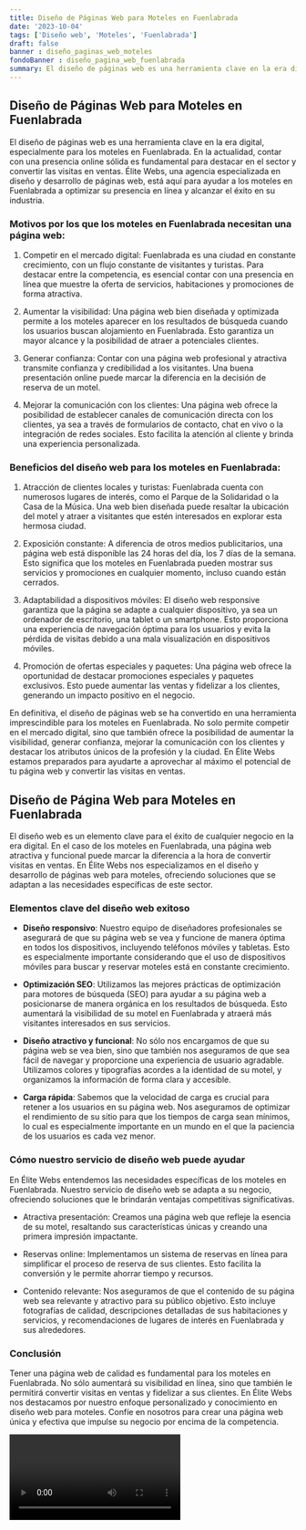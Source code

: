 ```yaml
---
title: Diseño de Páginas Web para Moteles en Fuenlabrada
date: '2023-10-04'
tags: ['Diseño web', 'Moteles', 'Fuenlabrada']
draft: false
banner : diseño_paginas_web_moteles
fondoBanner : diseño_pagina_web_fuenlabrada
summary: El diseño de páginas web es una herramienta clave en la era digital, especialmente para los moteles en Fuenlabrada. En la actualidad, contar con una presencia online sólida es fundamental para destacar en el sector y convertir las visitas en ventas. Élite Webs, una agencia especializada en diseño y desarrollo de páginas web, está aquí para ayudar a los moteles en Fuenlabrada a optimizar su presencia en línea y alcanzar el éxito en su industria.
---
```


## Diseño de Páginas Web para Moteles en Fuenlabrada

El diseño de páginas web es una herramienta clave en la era digital, especialmente para los moteles en Fuenlabrada. En la actualidad, contar con una presencia online sólida es fundamental para destacar en el sector y convertir las visitas en ventas. Élite Webs, una agencia especializada en diseño y desarrollo de páginas web, está aquí para ayudar a los moteles en Fuenlabrada a optimizar su presencia en línea y alcanzar el éxito en su industria.

### Motivos por los que los moteles en Fuenlabrada necesitan una página web:

1. Competir en el mercado digital: Fuenlabrada es una ciudad en constante crecimiento, con un flujo constante de visitantes y turistas. Para destacar entre la competencia, es esencial contar con una presencia en línea que muestre la oferta de servicios, habitaciones y promociones de forma atractiva.

2. Aumentar la visibilidad: Una página web bien diseñada y optimizada permite a los moteles aparecer en los resultados de búsqueda cuando los usuarios buscan alojamiento en Fuenlabrada. Esto garantiza un mayor alcance y la posibilidad de atraer a potenciales clientes.

3. Generar confianza: Contar con una página web profesional y atractiva transmite confianza y credibilidad a los visitantes. Una buena presentación online puede marcar la diferencia en la decisión de reserva de un motel.

4. Mejorar la comunicación con los clientes: Una página web ofrece la posibilidad de establecer canales de comunicación directa con los clientes, ya sea a través de formularios de contacto, chat en vivo o la integración de redes sociales. Esto facilita la atención al cliente y brinda una experiencia personalizada.

### Beneficios del diseño web para los moteles en Fuenlabrada:

1. Atracción de clientes locales y turistas: Fuenlabrada cuenta con numerosos lugares de interés, como el Parque de la Solidaridad o la Casa de la Música. Una web bien diseñada puede resaltar la ubicación del motel y atraer a visitantes que estén interesados en explorar esta hermosa ciudad.

2. Exposición constante: A diferencia de otros medios publicitarios, una página web está disponible las 24 horas del día, los 7 días de la semana. Esto significa que los moteles en Fuenlabrada pueden mostrar sus servicios y promociones en cualquier momento, incluso cuando están cerrados.

3. Adaptabilidad a dispositivos móviles: El diseño web responsive garantiza que la página se adapte a cualquier dispositivo, ya sea un ordenador de escritorio, una tablet o un smartphone. Esto proporciona una experiencia de navegación óptima para los usuarios y evita la pérdida de visitas debido a una mala visualización en dispositivos móviles.

4. Promoción de ofertas especiales y paquetes: Una página web ofrece la oportunidad de destacar promociones especiales y paquetes exclusivos. Esto puede aumentar las ventas y fidelizar a los clientes, generando un impacto positivo en el negocio.

En definitiva, el diseño de páginas web se ha convertido en una herramienta imprescindible para los moteles en Fuenlabrada. No solo permite competir en el mercado digital, sino que también ofrece la posibilidad de aumentar la visibilidad, generar confianza, mejorar la comunicación con los clientes y destacar los atributos únicos de la profesión y la ciudad. En Élite Webs estamos preparados para ayudarte a aprovechar al máximo el potencial de tu página web y convertir las visitas en ventas.

<GifSeo />

<Cta />

## Diseño de Página Web para Moteles en Fuenlabrada

El diseño web es un elemento clave para el éxito de cualquier negocio en la era digital. En el caso de los moteles en Fuenlabrada, una página web atractiva y funcional puede marcar la diferencia a la hora de convertir visitas en ventas. En Élite Webs nos especializamos en el diseño y desarrollo de páginas web para moteles, ofreciendo soluciones que se adaptan a las necesidades específicas de este sector.

### Elementos clave del diseño web exitoso

- **Diseño responsivo**: Nuestro equipo de diseñadores profesionales se asegurará de que su página web se vea y funcione de manera óptima en todos los dispositivos, incluyendo teléfonos móviles y tabletas. Esto es especialmente importante considerando que el uso de dispositivos móviles para buscar y reservar moteles está en constante crecimiento.

- **Optimización SEO**: Utilizamos las mejores prácticas de optimización para motores de búsqueda (SEO) para ayudar a su página web a posicionarse de manera orgánica en los resultados de búsqueda. Esto aumentará la visibilidad de su motel en Fuenlabrada y atraerá más visitantes interesados en sus servicios.

- **Diseño atractivo y funcional**: No sólo nos encargamos de que su página web se vea bien, sino que también nos aseguramos de que sea fácil de navegar y proporcione una experiencia de usuario agradable. Utilizamos colores y tipografías acordes a la identidad de su motel, y organizamos la información de forma clara y accesible.

- **Carga rápida**: Sabemos que la velocidad de carga es crucial para retener a los usuarios en su página web. Nos aseguramos de optimizar el rendimiento de su sitio para que los tiempos de carga sean mínimos, lo cual es especialmente importante en un mundo en el que la paciencia de los usuarios es cada vez menor.

### Cómo nuestro servicio de diseño web puede ayudar

En Élite Webs entendemos las necesidades específicas de los moteles en Fuenlabrada. Nuestro servicio de diseño web se adapta a su negocio, ofreciendo soluciones que le brindarán ventajas competitivas significativas.

- Atractiva presentación: Creamos una página web que refleje la esencia de su motel, resaltando sus características únicas y creando una primera impresión impactante.

- Reservas online: Implementamos un sistema de reservas en línea para simplificar el proceso de reserva de sus clientes. Esto facilita la conversión y le permite ahorrar tiempo y recursos.

- Contenido relevante: Nos aseguramos de que el contenido de su página web sea relevante y atractivo para su público objetivo. Esto incluye fotografías de calidad, descripciones detalladas de sus habitaciones y servicios, y recomendaciones de lugares de interés en Fuenlabrada y sus alrededores.

### Conclusión

Tener una página web de calidad es fundamental para los moteles en Fuenlabrada. No sólo aumentará su visibilidad en línea, sino que también le permitirá convertir visitas en ventas y fidelizar a sus clientes. En Élite Webs nos destacamos por nuestro enfoque personalizado y conocimiento en diseño web para moteles. Confíe en nosotros para crear una página web única y efectiva que impulse su negocio por encima de la competencia.

<Video />

<CtaBot job='Moteles' city='Fuenlabrada'/>

<Gmaps query='Fuenlabrada+españa+maps' />